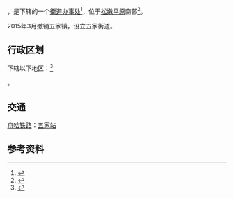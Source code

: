 {{中国乡级行政区
| 总面积 = 109平方公里
| 户籍人口 = 3.8万
|23/01/82/103/000}}

'''{{PAGENAMEBASE}}'''，是{{PRC admin/fullname|23/01/82/103/000|3}}下辖的一个[[街道办事处|街道办事处]]<ref>{{PRC admin/ref sgc|{{PRC admin/parent|23/01/82/103/000}}}}</ref>，位于[[松嫩平原|松嫩平原]]南部<ref>{{Cite web |url=http://www.chinaquhua.cn/heilongjiang/ |title=五家镇 |accessdate=2011-08-25 |archive-date=2011-08-22 |archive-url=https://web.archive.org/web/20110822123644/http://www.chinaquhua.cn/heilongjiang/ |dead-url=yes }}</ref>。

2015年3月撤销五家镇，设立五家街道。

== 行政区划 ==
{{PAGENAMEBASE}}下辖以下地区：<ref>{{PRC admin/ref sgc|23/01/82/103/000}}</ref>

{{PRC admin/children|23/01/82/103/000}}。

==交通==
{{rint|cn|rail}}[[京哈铁路|京哈铁路]]：[[五家站|五家站]]

== 参考资料 ==
{{reflist}}

{{PRC admin/navcat|23/01/82/103/000}}